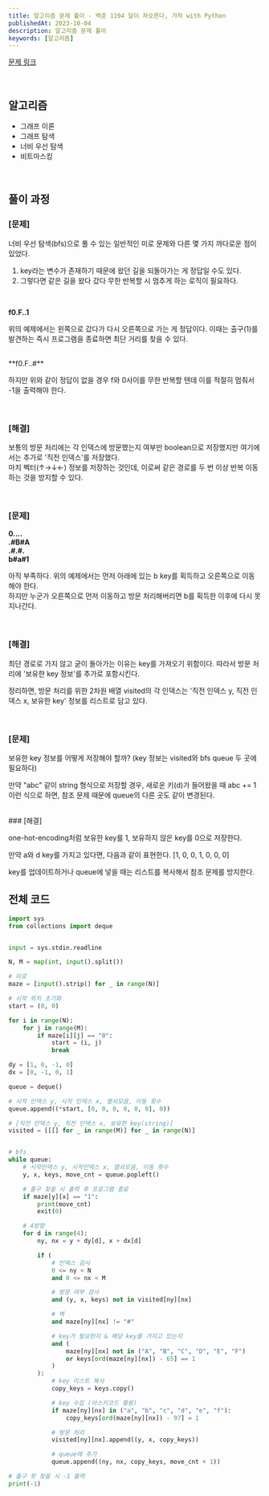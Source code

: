 ```yaml
---
title: 알고리즘 문제 풀이 - 백준 1194 달이 차오른다, 가자 with Python
publishedAt: 2023-10-04
description: 알고리즘 문제 풀이
keywords: [알고리즘]
---
```


[문제 링크](https://www.acmicpc.net/problem/1194)

<br />

## 알고리즘

- 그래프 이론
- 그래프 탐색
- 너비 우선 탐색
- 비트마스킹

<br />

## 풀이 과정

### [문제]

너비 우선 탐색(bfs)으로 풀 수 있는 일반적인 미로 문제와 다른 몇 가지 까다로운 점이 있었다.

1. key라는 변수가 존재하기 때문에 왔던 길을 되돌아가는 게 정답일 수도 있다.
2. 그렇다면 같은 길을 왔다 갔다 무한 반복할 시 멈추게 하는 로직이 필요하다.

<br />

**f0.F..1**

위의 예제에서는 왼쪽으로 갔다가 다시 오른쪽으로 가는 게 정답이다.
이때는 출구(1)를 발견하는 즉시 프로그램을 종료하면 최단 거리를 찾을 수 있다.

<br />
**f0.F..#**

하지만 위와 같이 정답이 없을 경우 f와 0사이를 무한 반복할 텐데 이를 적절히 멈춰서 -1을 출력해야 한다.

<br />

### [해결]

보통의 방문 처리에는 각 인덱스에 방문했는지 여부만 boolean으로 저장했지만
여기에서는 추가로 '직전 인덱스'를 저장했다.<br/>
마치 벡터(↑→↓←) 정보를 저장하는 것인데, 이로써 같은 경로를 두 번 이상 반복 이동하는 것을 방지할 수 있다.

<br />

### [문제]

**0....**<br />
**.#B#A**<br />
**.#.#.**<br />
**b#a#1**

아직 부족하다.
위의 예제에서는 먼저 아래에 있는 b key를 획득하고 오른쪽으로 이동해야 한다.<br/>
하지만 누군가 오른쪽으로 먼저 이동하고 방문 처리해버리면 b를 획득한 이후에 다시 못 지나간다.

<br />

### [해결]

최단 경로로 가지 않고 굳이 돌아가는 이유는 key를 가져오기 위함이다.
따라서 방문 처리에 '보유한 key 정보'를 추가로 포함시킨다.

정리하면, 방문 처리를 위한 2차원 배열 visited의 각 인덱스는 '직전 인덱스 y, 직전 인덱스 x, 보유한 key' 정보를 리스트로 담고 있다.

<br />

### [문제]

보유한 key 정보를 어떻게 저장해야 할까? (key 정보는 visited와 bfs queue 두 곳에 필요하다)

만약 "abc" 같이 string 형식으로 저장할 경우, 새로운 키(d)가 들어왔을 때 abc += 1 이런 식으로 하면, 참조 문제 때문에 queue의 다른 곳도 같이 변경된다.

<br />
### [해결]

one-hot-encoding처럼 보유한 key를 1, 보유하지 않은 key를 0으로 저장한다.

만약 a와 d key를 가지고 있다면, 다음과 같이 표현한다. [1, 0, 0, 1, 0, 0, 0]

key를 업데이트하거나 queue에 넣을 때는 리스트를 복사해서 참조 문제를 방지한다.

## 전체 코드

```python
import sys
from collections import deque


input = sys.stdin.readline

N, M = map(int, input().split())

# 미로
maze = [input().strip() for _ in range(N)]

# 시작 위치 초기화
start = (0, 0)

for i in range(N):
    for j in range(M):
        if maze[i][j] == "0":
            start = (i, j)
            break

dy = [1, 0, -1, 0]
dx = [0, -1, 0, 1]

queue = deque()

# 시작 인덱스 y, 시작 인덱스 x, 열쇠모음, 이동 횟수
queue.append((*start, [0, 0, 0, 0, 0, 0], 0))

# [직전 인덱스 y, 직전 인덱스 x, 보유한 key(string)]
visited = [[[] for _ in range(M)] for _ in range(N)]


# bfs
while queue:
    # 시작인덱스 y, 시작인덱스 x, 열쇠모음, 이동 횟수
    y, x, keys, move_cnt = queue.popleft()

    # 출구 찾을 시 출력 후 프로그램 종료
    if maze[y][x] == "1":
        print(move_cnt)
        exit(0)

    # 4방향
    for d in range(4):
        ny, nx = y + dy[d], x + dx[d]

        if (
            # 인덱스 검사
            0 <= ny < N
            and 0 <= nx < M

            # 방문 여부 검사
            and (y, x, keys) not in visited[ny][nx]

            # 벽
            and maze[ny][nx] != "#"

            # key가 필요한지 & 해당 key를 가지고 있는지
            and (
                maze[ny][nx] not in ("A", "B", "C", "D", "E", "F")
                or keys[ord(maze[ny][nx]) - 65] == 1
            )
        ):
            # key 리스트 복사
            copy_keys = keys.copy()

            # key 수집 (아스키코드 활용)
            if maze[ny][nx] in ("a", "b", "c", "d", "e", "f"):
                copy_keys[ord(maze[ny][nx]) - 97] = 1

            # 방문 처리
            visited[ny][nx].append((y, x, copy_keys))

            # queue에 추가
            queue.append((ny, nx, copy_keys, move_cnt + 1))

# 출구 못 찾을 시 -1 출력
print(-1)

```
